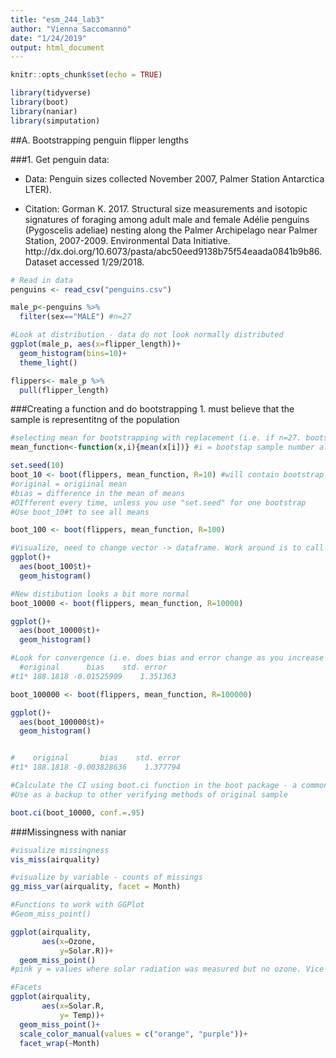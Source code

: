 ```yaml
---
title: "esm_244_lab3"
author: "Vienna Saccomanno"
date: "1/24/2019"
output: html_document
---
```


```r
knitr::opts_chunk$set(echo = TRUE)
```

```r
library(tidyverse)
library(boot)
library(naniar)
library(simputation)
```

##A. Bootstrapping penguin flipper lengths

###1. Get penguin data:

- Data: Penguin sizes collected November 2007, Palmer Station Antarctica LTER). 

- Citation: Gorman K. 2017. Structural size measurements and isotopic signatures of foraging among adult male and female Adélie penguins (Pygoscelis adeliae) nesting along the Palmer Archipelago near Palmer Station, 2007-2009. Environmental Data Initiative. http://dx.doi.org/10.6073/pasta/abc50eed9138b75f54eaada0841b9b86. Dataset accessed 1/29/2018.

```r
# Read in data
penguins <- read_csv("penguins.csv")

male_p<-penguins %>% 
  filter(sex=="MALE") #n=27

#Look at distribution - data do not look normally distributed 
ggplot(male_p, aes(x=flipper_length))+
  geom_histogram(bins=10)+
  theme_light()

flippers<- male_p %>% 
  pull(flipper_length)
```

###Creating a function and do bootstrapping
1. must believe that the sample is representitng of the population

```r

#selecting mean for bootstrapping with replacement (i.e. if n=27. bootstrap sample = 27 and then calculate the mean)
mean_function<-function(x,i){mean(x[i])} #i = bootstap sample number allowing things to be sequential. x= full sample of 27 penguins

set.seed(10)
boot_10 <- boot(flippers, mean_function, R=10) #will contain bootstrap samples (10)
#original = origiinal mean
#bias = difference in the mean of means
#DIfferent every time, unless you use "set.seed" for one bootstrap
#Use boot_10#t to see all means

boot_100 <- boot(flippers, mean_function, R=100)

#Visualize, need to change vector -> dataframe. Work around is to call ggplot() and keep it empty
ggplot()+
  aes(boot_100$t)+
  geom_histogram()

#New distibution looks a bit more normal
boot_10000 <- boot(flippers, mean_function, R=10000)

ggplot()+
  aes(boot_10000$t)+
  geom_histogram()

#Look for convergence (i.e. does bias and error change as you increase samples?)
  #original      bias    std. error
#t1* 188.1818 -0.01525909    1.351363

boot_100000 <- boot(flippers, mean_function, R=100000)

ggplot()+
  aes(boot_100000$t)+
  geom_histogram()


#    original       bias    std. error
#t1* 188.1818 -0.003828636    1.377794

#Calculate the CI using boot.ci function in the boot package - a common parameter to pull when bootstrapping. 
#Use as a backup to other verifying methods of original sample

boot.ci(boot_10000, conf.=.95)

```

###Missingness with naniar
```r

#visualize missingness
vis_miss(airquality)

#visualize by variable - counts of missings
gg_miss_var(airquality, facet = Month)

#Functions to work with GGPlot
#Geom_miss_point()

ggplot(airquality,
       aes(x=Ozone,
           y=Solar.R))+
  geom_miss_point()
#pink y = values where solar radiation was measured but no ozone. Vice versa for pink x

#Facets
ggplot(airquality,
       aes(x=Solar.R,
           y= Temp))+
  geom_miss_point()+
  scale_color_manual(values = c("orange", "purple"))+
  facet_wrap(~Month)
```

